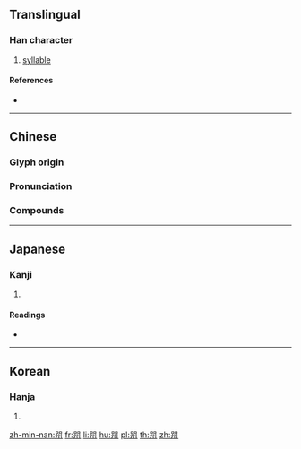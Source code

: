 {{character info/new}}
==Translingual==

===Han character===
{{Han char|rn=30|rad=口|as=09|sn=12|four=66320|canj=RRILL|ids=⿱吅州}}

# [[syllable]]

====References====
* {{Han ref|kx=0198.020|dkj=03918|dj=0419.130|hdz=10655.030|uh=558C|ud=21900|bh=D876|bd=55414}}

----

==Chinese==
{{zh-forms}}

===Glyph origin===
{{Han etym}}

===Pronunciation===
{{zh-pron
|m=zhōu
|c=zau1
|mc=y
|oc=y
|ma=
|cat=n
}}

===Compounds===
{{zh-der|喌音}}

----

==Japanese==

===Kanji===
{{ja-kanji|grade=|rs=口09}}

# {{defn|lang=ja|sort=口09}}

====Readings====
* {{ja-readings|on=[[しゅく]] (shuku), [[しゅう]] (shū)|kun=}}

----

==Korean==

===Hanja===
{{ko-hanja|hangeul=[[주]], [[죽]]|rv=ju, juk|mr=chu, chuk}}

# {{defn|lang=ko|sort=口09}}

[[zh-min-nan:喌]]
[[fr:喌]]
[[li:喌]]
[[hu:喌]]
[[pl:喌]]
[[th:喌]]
[[zh:喌]]
